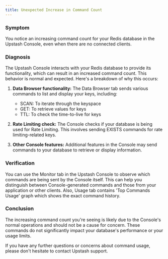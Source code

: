 ```yaml
---
title: Unexpected Increase in Command Count
---
```


### Symptom

You notice an increasing command count for your Redis database in the Upstash Console, even when there are no connected clients.

### Diagnosis

The Upstash Console interacts with your Redis database to provide its functionality, which can result in an increased command count. This behavior is normal and expected. Here's a breakdown of why this occurs:

1. **Data Browser functionality:** 
   The Data Browser tab sends various commands to list and display your keys, including:
   - SCAN: To iterate through the keyspace
   - GET: To retrieve values for keys
   - TTL: To check the time-to-live for keys

2. **Rate Limiting check:** 
   The Console checks if your database is being used for Rate Limiting. This involves sending EXISTS commands for rate limiting-related keys.

3. **Other Console features:** 
   Additional features in the Console may send commands to your database to retrieve or display information.

### Verification

You can use the Monitor tab in the Upstash Console to observe which commands are being sent by the Console itself. This can help you distinguish between Console-generated commands and those from your application or other clients.
Also, Usage tab contains 'Top Commands Usage' graph which shows the exact command history. 

### Conclusion

The increasing command count you're seeing is likely due to the Console's normal operations and should not be a cause for concern. These commands do not significantly impact your database's performance or your usage limits.

If you have any further questions or concerns about command usage, please don't hesitate to contact Upstash support.

